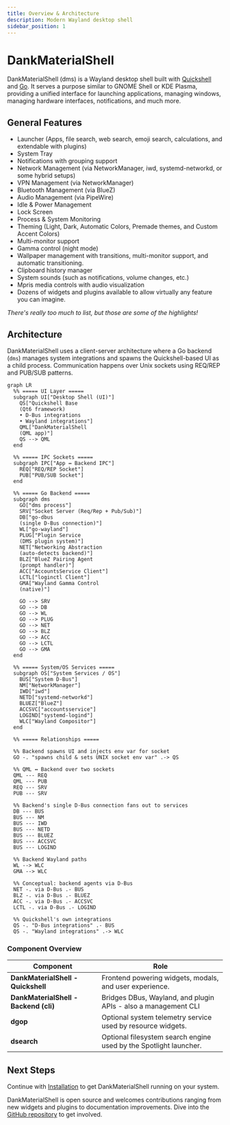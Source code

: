 ```yaml
---
title: Overview & Architecture
description: Modern Wayland desktop shell
sidebar_position: 1
---
```


# DankMaterialShell

DankMaterialShell (dms) is a Wayland desktop shell built with [Quickshell](https://quickshell.org/) and [Go](https://go.dev/). It serves a purpose similar to GNOME Shell or KDE Plasma, providing a unified interface for launching applications, managing windows, managing hardware interfaces, notifications, and much more.

## General Features

- Launcher (Apps, file search, web search, emoji search, calculations, and extendable with plugins)
- System Tray
- Notifications with grouping support
- Network Management (via NetworkManager, iwd, systemd-networkd, or some hybrid setups)
- VPN Management (via NetworkManager)
- Bluetooth Management (via BlueZ)
- Audio Management (via PipeWire)
- Idle & Power Management
- Lock Screen
- Process & System Monitoring
- Theming (Light, Dark, Automatic Colors, Premade themes, and Custom Accent Colors)
- Multi-monitor support
- Gamma control (night mode)
- Wallpaper management with transitions, multi-monitor support, and automatic transitioning.
- Clipboard history manager
- System sounds (such as notifications, volume changes, etc.)
- Mpris media controls with audio visualization
- Dozens of widgets and plugins available to allow virtually any feature you can imagine.

*There's really too much to list, but those are some of the highlights!*

## Architecture

DankMaterialShell uses a client-server architecture where a Go backend (`dms`) manages system integrations and spawns the Quickshell-based UI as a child process. Communication happens over Unix sockets using REQ/REP and PUB/SUB patterns.

```mermaid
graph LR
  %% ===== UI Layer =====
  subgraph UI["Desktop Shell (UI)"]
    QS["Quickshell Base
    (Qt6 framework)
    • D-Bus integrations
    • Wayland integrations"]
    QML["DankMaterialShell
    (QML app)"]
    QS --> QML
  end

  %% ===== IPC Sockets =====
  subgraph IPC["App ↔ Backend IPC"]
    REQ["REQ/REP Socket"]
    PUB["PUB/SUB Socket"]
  end

  %% ===== Go Backend =====
  subgraph dms
    GO["dms process"]
    SRV["Socket Server (Req/Rep + Pub/Sub)"]
    DB["go-dbus
    (single D-Bus connection)"]
    WL["go-wayland"]
    PLUG["Plugin Service
    (DMS plugin system)"]
    NET["Networking Abstraction
    (auto-detects backend)"]
    BLZ["BlueZ Pairing Agent
    (prompt handler)"]
    ACC["AccountsService Client"]
    LCTL["loginctl Client"]
    GMA["Wayland Gamma Control
    (native)"]

    GO --> SRV
    GO --> DB
    GO --> WL
    GO --> PLUG
    GO --> NET
    GO --> BLZ
    GO --> ACC
    GO --> LCTL
    GO --> GMA
  end

  %% ===== System/OS Services =====
  subgraph OS["System Services / OS"]
    BUS["System D-Bus"]
    NM["NetworkManager"]
    IWD["iwd"]
    NETD["systemd-networkd"]
    BLUEZ["BlueZ"]
    ACCSVC["accountsservice"]
    LOGIND["systemd-logind"]
    WLC["Wayland Compositor"]
  end

  %% ===== Relationships =====

  %% Backend spawns UI and injects env var for socket
  GO -. "spawns child & sets UNIX socket env var" .-> QS

  %% QML ↔ Backend over two sockets
  QML --- REQ
  QML --- PUB
  REQ --- SRV
  PUB --- SRV

  %% Backend's single D-Bus connection fans out to services
  DB --- BUS
  BUS --- NM
  BUS --- IWD
  BUS --- NETD
  BUS --- BLUEZ
  BUS --- ACCSVC
  BUS --- LOGIND

  %% Backend Wayland paths
  WL --> WLC
  GMA --> WLC

  %% Conceptual: backend agents via D-Bus
  NET -. via D-Bus .- BUS
  BLZ -. via D-Bus .- BLUEZ
  ACC -. via D-Bus .- ACCSVC
  LCTL -. via D-Bus .- LOGIND

  %% Quickshell's own integrations
  QS -. "D-Bus integrations" .- BUS
  QS -. "Wayland integrations" .-> WLC
```

### Component Overview

| Component | Role |
| --- | --- |
| **DankMaterialShell - Quickshell** | Frontend powering widgets, modals, and user experience. |
| **DankMaterialShell - Backend (cli)** | Bridges DBus, Wayland, and plugin APIs - also a management CLI |
| **dgop** | Optional system telemetry service used by resource widgets. |
| **dsearch** | Optional filesystem search engine used by the Spotlight launcher. |

## Next Steps

Continue with [Installation](installation) to get DankMaterialShell running on your system.

DankMaterialShell is open source and welcomes contributions ranging from new widgets and plugins to documentation improvements. Dive into the [GitHub repository](https://github.com/AvengeMedia/DankMaterialShell) to get involved.
